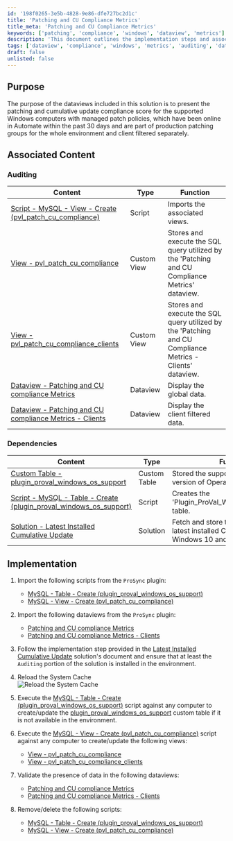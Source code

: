```yaml
---
id: '198f0265-3e5b-4828-9e86-dfe727bc2d1c'
title: 'Patching and CU Compliance Metrics'
title_meta: 'Patching and CU Compliance Metrics'
keywords: ['patching', 'compliance', 'windows', 'dataview', 'metrics']
description: 'This document outlines the implementation steps and associated content for the Patching and Cumulative Update Compliance Metrics dataviews in ConnectWise Automate, focusing on Windows computers with managed patch policies and their compliance scores over the past 30 days.'
tags: ['dataview', 'compliance', 'windows', 'metrics', 'auditing', 'database']
draft: false
unlisted: false
---
```

## Purpose

The purpose of the dataviews included in this solution is to present the patching and cumulative update compliance score for the supported Windows computers with managed patch policies, which have been online in Automate within the past 30 days and are part of production patching groups for the whole environment and client filtered separately.

## Associated Content

### Auditing

| Content                                                                 | Type         | Function                                                                  |
|-------------------------------------------------------------------------|--------------|---------------------------------------------------------------------------|
| [Script - MySQL - View - Create (pvl_patch_cu_compliance)](https://proval.itglue.com/DOC-5078775-15392208) | Script       | Imports the associated views.                                             |
| [View - pvl_patch_cu_compliance](https://proval.itglue.com/DOC-5078775-15390697) | Custom View  | Stores and execute the SQL query utilized by the 'Patching and CU Compliance Metrics' dataview. |
| [View - pvl_patch_cu_compliance_clients](https://proval.itglue.com/DOC-5078775-15390696) | Custom View  | Stores and execute the SQL query utilized by the 'Patching and CU Compliance Metrics - Clients' dataview. |
| [Dataview - Patching and CU compliance Metrics](https://proval.itglue.com/DOC-5078775-15390686) | Dataview     | Display the global data.                                                 |
| [Dataview - Patching and CU compliance Metrics - Clients](https://proval.itglue.com/DOC-5078775-15390684) | Dataview     | Display the client filtered data.                                        |

### Dependencies

| Content                                                                 | Type         | Function                                                                  |
|-------------------------------------------------------------------------|--------------|---------------------------------------------------------------------------|
| [Custom Table - plugin_proval_windows_os_support](https://proval.itglue.com/DOC-5078775-7780690) | Custom Table | Stored the support date of different version of Operating System          |
| [Script - MySQL - Table - Create (plugin_proval_windows_os_support)](https://proval.itglue.com/DOC-5078775-11564131) | Script       | Creates the 'Plugin_ProVal_Windows_OS_Support' table.                   |
| [Solution - Latest Installed Cumulative Update](https://proval.itglue.com/DOC-5078775-12850104) | Solution     | Fetch and store the information of latest installed Cumulative Update on Windows 10 and 11 computers. |

## Implementation

1. Import the following scripts from the `ProSync` plugin:
   - [MySQL - Table - Create (plugin_proval_windows_os_support)](https://proval.itglue.com/DOC-5078775-11564131)
   - [MySQL - View - Create (pvl_patch_cu_compliance)](https://proval.itglue.com/DOC-5078775-15392208)

2. Import the following dataviews from the `ProSync` plugin:
   - [Patching and CU compliance Metrics](https://proval.itglue.com/DOC-5078775-15390686)
   - [Patching and CU compliance Metrics - Clients](https://proval.itglue.com/DOC-5078775-15390684)

3. Follow the implementation step provided in the [Latest Installed Cumulative Update](https://proval.itglue.com/DOC-5078775-12850104) solution's document and ensure that at least the `Auditing` portion of the solution is installed in the environment.

4. Reload the System Cache  
   ![Reload the System Cache](../../static/img/Patching-and-Cumulative-Update-Compliance-Report/image_1.png)

5. Execute the [MySQL - Table - Create (plugin_proval_windows_os_support)](https://proval.itglue.com/DOC-5078775-11564131) script against any computer to create/update the [plugin_proval_windows_os_support](https://proval.itglue.com/DOC-5078775-7780690) custom table if it is not available in the environment.

6. Execute the [MySQL - View - Create (pvl_patch_cu_compliance)](https://proval.itglue.com/DOC-5078775-15392208) script against any computer to create/update the following views:
   - [View - pvl_patch_cu_compliance](https://proval.itglue.com/DOC-5078775-15390697)
   - [View - pvl_patch_cu_compliance_clients](https://proval.itglue.com/DOC-5078775-15390696)

7. Validate the presence of data in the following dataviews:
   - [Patching and CU compliance Metrics](https://proval.itglue.com/DOC-5078775-15390686)
   - [Patching and CU compliance Metrics - Clients](https://proval.itglue.com/DOC-5078775-15390684)

8. Remove/delete the following scripts:
   - [MySQL - Table - Create (plugin_proval_windows_os_support)](https://proval.itglue.com/DOC-5078775-11564131)
   - [MySQL - View - Create (pvl_patch_cu_compliance)](https://proval.itglue.com/DOC-5078775-15392208)











